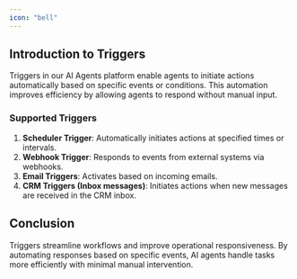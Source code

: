 ```yaml
---
icon: "bell"
---
```


## Introduction to Triggers

Triggers in our AI Agents platform enable agents to initiate actions automatically based on specific events or conditions. This automation improves efficiency by allowing agents to respond without manual input.

### Supported Triggers

1. **Scheduler Trigger**: Automatically initiates actions at specified times or intervals.
2. **Webhook Trigger**: Responds to events from external systems via webhooks.
3. **Email Triggers**: Activates based on incoming emails.
4. **CRM Triggers (Inbox messages)**: Initiates actions when new messages are received in the CRM inbox.

## Conclusion

Triggers streamline workflows and improve operational responsiveness. By automating responses based on specific events, AI agents handle tasks more efficiently with minimal manual intervention.
